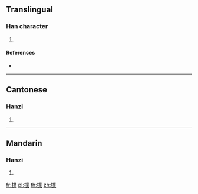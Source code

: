 {{character info/new}}
==Translingual==

===Han character===
{{Han char|rn=75|rad=木|as=13|sn=17|four=|canj=DTCD|ids=⿰木業}}

# {{defn|Han|sort=木13}}

====References====
* {{Han ref|kx=0556.260|dkj=15658|hdz=21301.070|uh=6A8F|ud=27279}}

----

==Cantonese==

===Hanzi===
{{yue-hanzi|jyut=[[pok3]]|y=pok3}}

# {{defn|lang=yue|sort=木13}}

----

==Mandarin==

===Hanzi===
{{cmn-hanzi|pin=[[pǔ]] ([[pu3]])|wg=p'u<sup>3</sup>}}

# {{defn|lang=cmn|sort=木13}}

[[fr:檏]]
[[pl:檏]]
[[th:檏]]
[[zh:檏]]